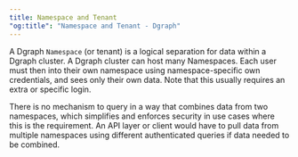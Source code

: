```yaml
---
title: Namespace and Tenant
"og:title": "Namespace and Tenant - Dgraph"
---
```



<DgraphWIP />

A Dgraph `Namespace` (or tenant) is a logical separation for data within a
Dgraph cluster. A Dgraph cluster can host many Namespaces. Each user must then
into their own namespace using namespace-specific own credentials, and sees only
their own data. Note that this usually requires an extra or specific login.

There is no mechanism to query in a way that combines data from two namespaces,
which simplifies and enforces security in use cases where this is the
requirement. An API layer or client would have to pull data from multiple
namespaces using different authenticated queries if data needed to be combined.
